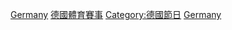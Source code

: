 [[Category:各國綜合運動會|Germany]]
[[Category:德國體育賽事|]]
[[Category:德國節日|Category:德國節日]]
[[Category:歐洲綜合運動會|Germany]]